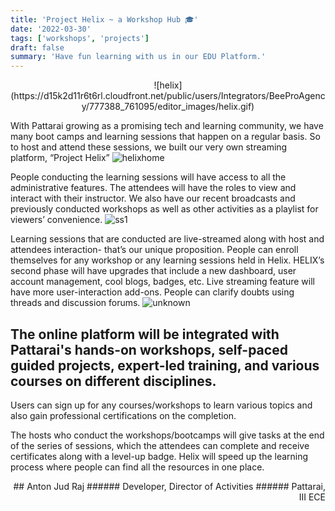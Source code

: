 ```yaml
---
title: 'Project Helix ~ a Workshop Hub 🎓️'
date: '2022-03-30'
tags: ['workshops', 'projects']
draft: false
summary: 'Have fun learning with us in our EDU Platform.'
---
```


<div align="center">
  ![helix](https://d15k2d11r6t6rl.cloudfront.net/public/users/Integrators/BeeProAgency/777388_761095/editor_images/helix.gif)
</div>

With Pattarai growing as a promising tech and learning community, we have many boot camps and learning sessions that happen on a regular basis. So to host and attend these sessions, we built our very own streaming platform, “Project Helix”
![helixhome](https://user-images.githubusercontent.com/76742713/161788180-e1cf480b-e3bf-4e3d-a037-5898b6807a86.png)

People conducting the learning sessions will have access to all the administrative features. The attendees will have the roles to view and interact with their instructor. We also have our recent broadcasts and previously conducted workshops as well as other activities as a playlist for viewers’ convenience.
![ss1](https://user-images.githubusercontent.com/76742713/161788562-06b78055-279c-4656-8bc1-2d230aa40236.jpg)

Learning sessions that are conducted are live-streamed along with host and attendees interaction- that’s our unique proposition. People can enroll themselves for any workshop or any learning sessions held in Helix. HELIX’s second phase will have upgrades that include a new dashboard, user account management, cool blogs, badges, etc. Live streaming feature will have more user-interaction add-ons. People can clarify doubts using threads and discussion forums.
![unknown](https://user-images.githubusercontent.com/76742713/161788819-b27408b8-fb36-440a-b12e-ddd885fa61aa.png)

## The online platform will be integrated with Pattarai's hands-on workshops, self-paced guided projects, expert-led training, and various courses on different disciplines.

Users can sign up for any courses/workshops to learn various topics and also gain professional certifications on the completion.

The hosts who conduct the workshops/bootcamps will give tasks at the end of the series of sessions, which the attendees can complete and receive certificates along with a level-up badge. Helix will speed up the learning process where people can find all the resources in one place.

<div align="right">
## Anton Jud Raj
###### Developer, Director of Activities
###### Pattarai, III ECE

</div>
